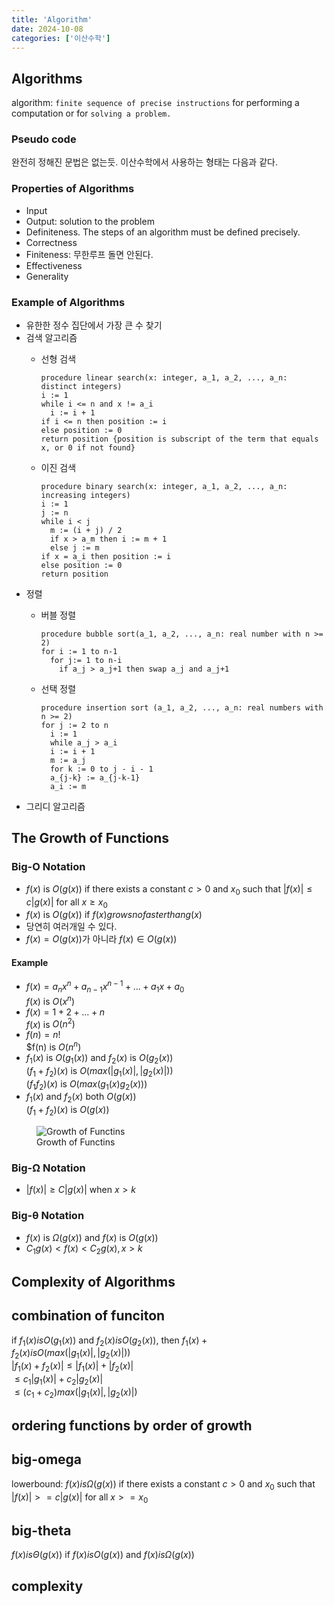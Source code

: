 ```yaml
---
title: 'Algorithm'
date: 2024-10-08
categories: ['이산수학']
---
```


## Algorithms

algorithm: `finite sequence of precise instructions` for performing a computation or for `solving a problem.`  

### Pseudo code

완전히 정해진 문법은 없는듯. 이산수학에서 사용하는 형태는 다음과 같다.  


### Properties of Algorithms

- Input
- Output: solution to the problem
- Definiteness. The steps of an algorithm must be defined precisely.
- Correctness
- Finiteness: 무한루프 돌면 안된다.
- Effectiveness
- Generality

### Example of Algorithms

- 유한한 정수 집단에서 가장 큰 수 찾기
- 검색 알고리즘
  - 선형 검색
    ```
    procedure linear search(x: integer, a_1, a_2, ..., a_n: distinct integers)
    i := 1
    while i <= n and x != a_i
      i := i + 1
    if i <= n then position := i
    else position := 0
    return position {position is subscript of the term that equals x, or 0 if not found}
    ```
  - 이진 검색
    ```
    procedure binary search(x: integer, a_1, a_2, ..., a_n: increasing integers)
    i := 1
    j := n
    while i < j
      m := (i + j) / 2
      if x > a_m then i := m + 1
      else j := m
    if x = a_i then position := i
    else position := 0
    return position
    ```
- 정렬
  - 버블 정렬
    ```
    procedure bubble sort(a_1, a_2, ..., a_n: real number with n >= 2)
    for i := 1 to n-1
      for j:= 1 to n-i
        if a_j > a_j+1 then swap a_j and a_j+1
    ```
  - 선택 정렬
    ```
    procedure insertion sort (a_1, a_2, ..., a_n: real numbers with n >= 2)
    for j := 2 to n
      i := 1
      while a_j > a_i
      i := i + 1
      m := a_j
      for k := 0 to j - i - 1
      a_{j-k} := a_{j-k-1}
      a_i := m
    ```
- 그리디 알고리즘

## The Growth of Functions

### Big-O Notation

- $f(x)$ is $O(g(x))$ if there exists a constant $c > 0$ and $x_0$ such that $|f(x)| ≤ c|g(x)|$ for all $x ≥ x_0$
- $f(x)$ is $O(g(x))$ if $f(x) grows no faster than g(x)$
- 당연히 여러개일 수 있다.
- $f(x) = O(g(x))$가 아니라 $f(x) ∈ O(g(x))$

#### Example

- $f(x) = a_nx^n + a_{n-1}x^{n-1} + ... + a_1x + a_0$  
  $f(x)$ is $O(x^n)$
- $f(x) = 1 + 2 + ... + n$  
  $f(x)$ is $O(n^2)$
- $f(n) = n!$  
  $f(n) is $O(n^n)$
- $f_1(x)$ is $O(g_1(x))$ and $f_2(x)$ is $O(g_2(x))$  
  $(f_1 + f_2)(x)$ is $O(max(|g_1(x)|, |g_2(x)|))$  
  $(f_1 f_2)(x)$ is $O(max(g_1(x) g_2(x)))$
- $f_1(x)$ and $f_2(x)$ both $O(g(x))$  
  $(f_1 + f_2)(x)$ is $O(g(x))$

![Growth of Functins](/img/growth-bigo.png)

### Big-Ω Notation

- $|f(x)| ≥ C|g(x)|$ when $x > k$

### Big-θ Notation

- $f(x)$ is $Ω(g(x))$ and $f(x)$ is $O(g(x))$
- $C_1 g(x) < f(x) < C_2 g(x), x > k$

## Complexity of Algorithms


## combination of funciton

if $f_1(x) is O(g_1(x))$ and $f_2(x) is O(g_2(x))$, then $f_1(x) + f_2(x) is O(max(|g_1(x)|, |g_2(x)|))$  
$|f_1(x) + f_2(x)| ≤ |f_1(x)| + |f_2(x)|$  
$≤ c_1|g_1(x)| + c_2|g_2(x)|$  
$≤ (c_1 + c_2)max(|g_1(x)|, |g_2(x)|)$

## ordering functions by order of growth

## big-omega

lowerbound: $f(x) is Ω(g(x))$ if there exists a constant $c > 0$ and $x_0$ such that $|f(x)| >= c|g(x)|$ for all $x >= x_0$

## big-theta

$f(x) is Θ(g(x))$ if $f(x) is O(g(x))$ and $f(x) is Ω(g(x))$

## complexity

